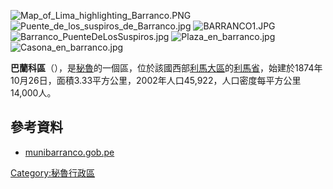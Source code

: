 {{coord|12|8|30|S|77|1|0|W|type:city_region:PE_source:dewiki|display=title}}

<!-- 檔案不存在 [[Image:barrancochurch.JPG|right]] ，可從英文維基百科取得 -->
[[Image:Map_of_Lima_highlighting_Barranco.PNG|right]]
<!-- 檔案不存在 [[Image:barrancolib.JPG|right]] ，可從英文維基百科取得 -->
[[Image:Puente_de_los_suspiros_de_Barranco.jpg|right]]
[[Image:BARRANCO1.JPG|right]]
[[Image:Barranco_PuenteDeLosSuspiros.jpg|right]]
[[Image:Plaza_en_barranco.jpg|right]]
[[Image:Casona_en_barranco.jpg|right]]

'''巴蘭科區'''（{{lang-es|Distrito de Barranco}}），是[[秘魯|秘魯]]的一個區，位於該國西部[[利馬大區|利馬大區]]的[[利馬省|利馬省]]，始建於1874年10月26日，面積3.33平方公里，2002年人口45,922，人口密度每平方公里14,000人。

==參考資料==
*[http://www.munibarranco.gob.pe munibarranco.gob.pe] {{Wayback|url=http://www.munibarranco.gob.pe/ |date=20210118072113 }}

{{Peru-geo-stub}}
[[Category:秘魯行政區|Category:秘魯行政區]]